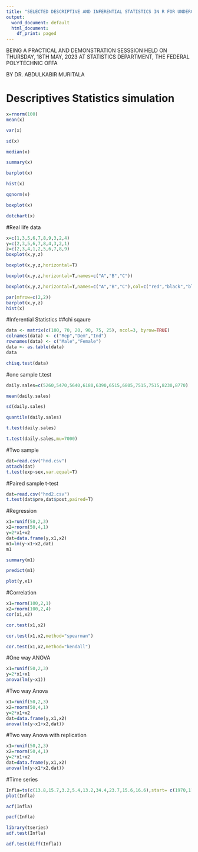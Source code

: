 ```yaml
---
title: "SELECTED DESCRIPTIVE AND INFERENTIAL STATISTICS IN R FOR UNDERGRADUATE PROJECT"
output:
  word_document: default
  html_document:
    df_print: paged
---
```

BEING A PRACTICAL AND DEMONSTRATION SESSSION HELD ON THURSDAY, 18TH MAY, 2023 AT STATISTICS DEPARTMENT, THE FEDERAL POLYTECHNIC OFFA

BY
DR. ABDULKABIR MURITALA


# Descriptives Statistics simulation
```r
x=rnorm(100)
mean(x)
```


```r
var(x)
```


```r
sd(x)
```


```r
median(x)
```


```r
summary(x)
```


```r
barplot(x)
```


```r
hist(x)
```


```r
qqnorm(x)
```


```r
boxplot(x)
```


```r
dotchart(x)
```

#Real life data
```r
x=c(1,3,5,6,7,8,9,3,2,4)
y=c(2,3,5,6,7,8,4,3,2,1)
z=c(2,3,4,1,2,5,6,7,8,9)
boxplot(x,y,z)
```


```r
boxplot(x,y,z,horizontal=T)
```


```r
boxplot(x,y,z,horizontal=T,names=c("A","B","C"))
```


```r
boxplot(x,y,z,horizontal=T,names=c("A","B","C"),col=c("red","black","blue"))
```


```r
par(mfrow=c(2,2))
barplot(x,y,z)
hist(x)
```

#Inferential Statistics
##chi sqaure
```r
data <- matrix(c(100, 70, 20, 90, 75, 25), ncol=3, byrow=TRUE)
colnames(data) <- c("Rep","Dem","Ind")
rownames(data) <- c("Male","Female")
data <- as.table(data)
data
```


```r
chisq.test(data)
```

#one sample t.test
```r
daily.sales=c(5260,5470,5640,6180,6390,6515,6805,7515,7515,8230,8770)
```


```r
mean(daily.sales)
```


```r
sd(daily.sales)
```


```r
quantile(daily.sales)
```


```r
t.test(daily.sales)
```


```r
t.test(daily.sales,mu=7000)
```

#Two sample
```r
dat=read.csv("hnd.csv")
attach(dat)
t.test(exp~sex,var.equal=T)
```

#Paired sample t-test
```r
dat=read.csv("hnd2.csv")
t.test(dat$pre,dat$post,paired=T)
```

#Regression
```r
x1=runif(50,2,3)
x2=rnorm(50,4,1)
y=2*x1+x2
dat=data.frame(y,x1,x2)
m1=lm(y~x1+x2,dat)
m1
```

```r
summary(m1)
```


```r
predict(m1)
```

```r
plot(y,x1)
```
#Correlation
```r
x1=rnorm(100,2,1)
x2=rnorm(100,2,4)
cor(x1,x2)
```


```r
cor.test(x1,x2)
```


```r
cor.test(x1,x2,method="spearman")
```


```r
cor.test(x1,x2,method="kendall")
```

#One way ANOVA
```r
x1=runif(50,2,3)
y=2*x1+x1
anova(lm(y~x1))
```
#Two way Anova
```r
x1=runif(50,2,3)
x2=rnorm(50,4,1)
y=2*x1+x2
dat=data.frame(y,x1,x2)
anova(lm(y~x1+x2,dat))
```

#Two way Anova with replication
```r
x1=runif(50,2,3)
x2=rnorm(50,4,1)
y=2*x1+x2
dat=data.frame(y,x1,x2)
anova(lm(y~x1*x2,dat))
```


#Time series
```r
Infla=ts(c(13.8,15.7,3.2,5.4,13.2,34.4,23.7,15.6,16.6),start= c(1970,1))
plot(Infla)
```


```r
acf(Infla)
```


```r
pacf(Infla)
```


```r
library(tseries)
adf.test(Infla)
```


```r
adf.test(diff(Infla))
```
